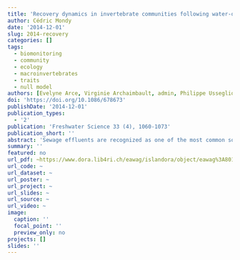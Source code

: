 ```yaml
---
title: 'Recovery dynamics in invertebrate communities following water-quality improvement: taxonomy-vs trait-based assessment'
author: Cédric Mondy
date: '2014-12-01'
slug: 2014-recovery
categories: []
tags:
  - biomonitoring
  - community
  - ecology
  - macroinvertebrates
  - traits
  - null model
authors: [Evelyne Arce, Virginie Archaimbault, admin, Philippe Usseglio-Polatera]
doi: 'https://doi.org/10.1086/678673'
publishDate: '2014-12-01'
publication_types:
  - '2'
publication: 'Freshwater Science 33 (4), 1060-1073'
publication_short: ''
abstract: 'Sewage effluents are recognized as one of the most common sources of river degradation. However, very few investigators have tried to evaluate ecosystem recovery after cessation of wastewater treatment plant (WWTP) discharge. Our goals were to: 1) analyze invertebrate community responses to chemical water quality and habitat changes after wastewater treatment improvement, and 2) evaluate the abilities of taxonomy-based and trait-based approaches to detect and explain community recovery processes in a multistressor context. We studied the benthic macroinvertebrate community of 3 sites of a heavily impaired stream (the Vistre River, France) during a 4-y period that included the decommissioning of a deficient WWTP (WWTP-A) and the commissioning of a new one (WWTP-B). We assessed the recovery of the benthic community by comparing observed taxonomic and trait-based (i.e., functional) metrics at the study site to values estimated with information from least-impaired reaches of the same river type. Most taxonomy-based characteristics of benthic communities subjected to WWTP-A recovered in 3 mo, but the recovery time of several trait-based characteristics was ∼2 y. No change was observed in taxonomic and trait-based diversity during the 4-y study. Taxonomy-based metrics detected the first signs of river reach recovery rapidly, but combinations of trait-based metrics and taxonomic abundance-based metrics are more likely to identify functional recovery of invertebrate assemblages faced with water-quality improvement, even when multiple stressors impaired upstream reaches.'
summary: ''
featured: no
url_pdf: ~https://www.dora.lib4ri.ch/eawag/islandora/object/eawag%3A8012/datastream/PDF/download/Arce-2014-Recovery_dynamics_in_invertebrate_communities-%28published_version%29.pdf
url_code: ~
url_dataset: ~
url_poster: ~
url_project: ~
url_slides: ~
url_source: ~
url_video: ~
image:
  caption: ''
  focal_point: ''
  preview_only: no
projects: []
slides: ''
---
```

